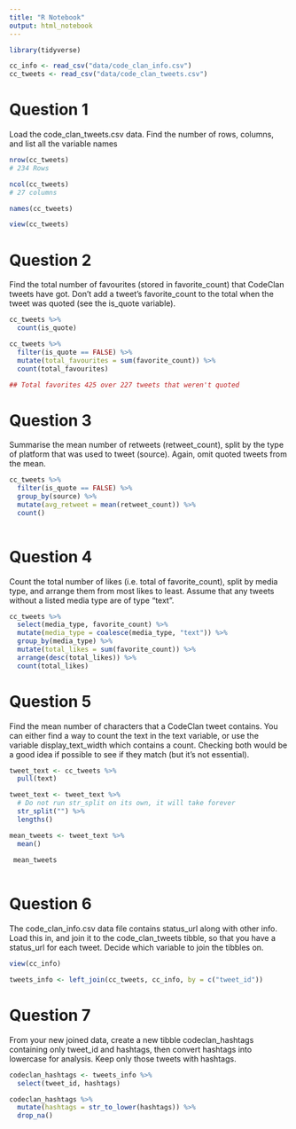 ```yaml
---
title: "R Notebook"
output: html_notebook
---
```


```r
library(tidyverse)

cc_info <- read_csv("data/code_clan_info.csv")
cc_tweets <- read_csv("data/code_clan_tweets.csv")
```
# Question 1

Load the code_clan_tweets.csv data. Find the number of rows, columns, and list all the variable names

```r

nrow(cc_tweets)
# 234 Rows

ncol(cc_tweets)
# 27 columns

names(cc_tweets)

view(cc_tweets)

```

# Question 2

Find the total number of favourites (stored in favorite_count) that CodeClan tweets have got. Don’t add a tweet’s favorite_count to the total when the tweet was quoted (see the is_quote variable).

```r

cc_tweets %>% 
  count(is_quote)

cc_tweets %>% 
  filter(is_quote == FALSE) %>% 
  mutate(total_favourites = sum(favorite_count)) %>% 
  count(total_favourites)

## Total favorites 425 over 227 tweets that weren't quoted

```

# Question 3

Summarise the mean number of retweets (retweet_count), split by the type of platform that was used to tweet (source). Again, omit quoted tweets from the mean.

```r

cc_tweets %>% 
  filter(is_quote == FALSE) %>% 
  group_by(source) %>% 
  mutate(avg_retweet = mean(retweet_count)) %>% 
  count() 
  

```

# Question 4

Count the total number of likes (i.e. total of favorite_count), split by media type, and arrange them from most likes to least. Assume that any tweets without a listed media type are of type “text”.

```r

cc_tweets %>% 
  select(media_type, favorite_count) %>% 
  mutate(media_type = coalesce(media_type, "text")) %>% 
  group_by(media_type) %>%
  mutate(total_likes = sum(favorite_count)) %>% 
  arrange(desc(total_likes)) %>% 
  count(total_likes)

```


# Question 5
Find the mean number of characters that a CodeClan tweet contains. You can either find a way to count the text in the text variable, or use the variable display_text_width which contains a count. Checking both would be a good idea if possible to see if they match (but it’s not essential).


```r

tweet_text <- cc_tweets %>%
  pull(text)

tweet_text <- tweet_text %>% 
  # Do not run str_split on its own, it will take forever
  str_split("") %>% 
  lengths()

mean_tweets <- tweet_text %>% 
  mean()
  
 mean_tweets 
  

```



# Question 6

The code_clan_info.csv data file contains status_url along with other info. Load this in, and join it to the code_clan_tweets tibble, so that you have a status_url for each tweet. Decide which variable to join the tibbles on.


```r

view(cc_info)

tweets_info <- left_join(cc_tweets, cc_info, by = c("tweet_id"))

```



# Question 7

From your new joined data, create a new tibble codeclan_hashtags containing only tweet_id and hashtags, then convert hashtags into lowercase for analysis. Keep only those tweets with hashtags.

```r

codeclan_hashtags <- tweets_info %>% 
  select(tweet_id, hashtags)

codeclan_hashtags %>% 
  mutate(hashtags = str_to_lower(hashtags)) %>% 
  drop_na()


```

